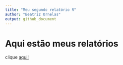 ```yaml
---
title: "Meu segundo relatório R"
author: "Beatriz Ornelas"
output: github_document
---
```


# Aqui estão meus relatórios

clique [aqui!](https://beatriz-ornelas.github.io/meu_segundo_relatorio/meu_segundo_relatorio.html)

##

###